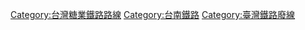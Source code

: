 {{catmore|烏樹林線}}

[[Category:台灣糖業鐵路路線|Category:台灣糖業鐵路路線]]
[[Category:台南鐵路|Category:台南鐵路]]
[[Category:臺灣鐵路廢線|Category:臺灣鐵路廢線]]